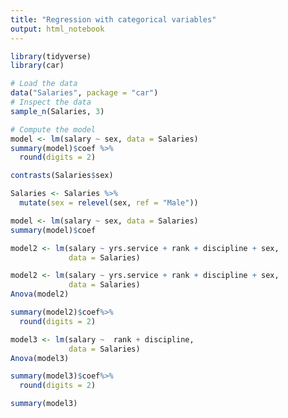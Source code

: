 ```yaml
---
title: "Regression with categorical variables"
output: html_notebook
---
```


```r
library(tidyverse)
library(car)
```

```r
# Load the data
data("Salaries", package = "car")
# Inspect the data
sample_n(Salaries, 3)
```
```r
# Compute the model
model <- lm(salary ~ sex, data = Salaries)
summary(model)$coef %>%
  round(digits = 2)
```
```r
contrasts(Salaries$sex)
```
```r
Salaries <- Salaries %>%
  mutate(sex = relevel(sex, ref = "Male"))
```


```r
model <- lm(salary ~ sex, data = Salaries)
summary(model)$coef
```
```r
model2 <- lm(salary ~ yrs.service + rank + discipline + sex,
             data = Salaries)
```


```r
model2 <- lm(salary ~ yrs.service + rank + discipline + sex,
             data = Salaries)
Anova(model2)
```

```r
summary(model2)$coef%>%
  round(digits = 2)
```
```r
model3 <- lm(salary ~  rank + discipline,
             data = Salaries)
Anova(model3)
```

```r
summary(model3)$coef%>%
  round(digits = 2)
```
```r
summary(model3)
```

